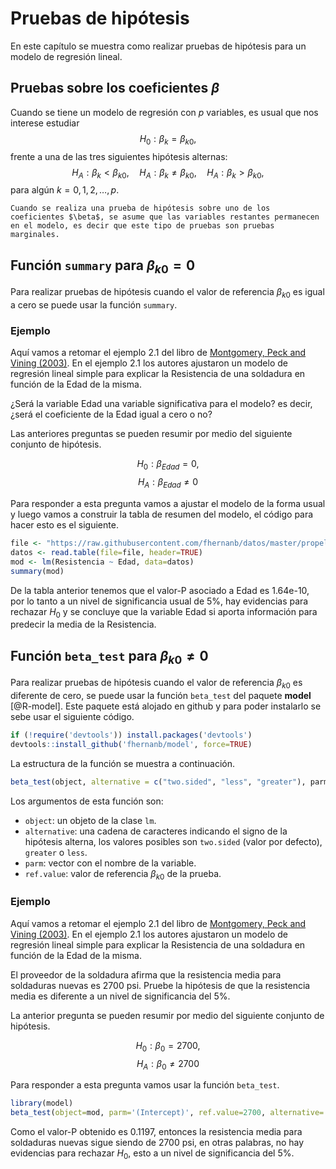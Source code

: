 # Pruebas de hipótesis {#ph}
En este capítulo se muestra como realizar pruebas de hipótesis para un modelo de regresión lineal.

## Pruebas sobre los coeficientes $\beta$ {-}
Cuando se tiene un modelo de regresión con $p$ variables, es usual que nos interese estudiar 
$$H_0: \beta_k = \beta_{k0},$$
frente a una de las tres siguientes hipótesis alternas:
$$H_A: \beta_k < \beta_{k0}, \quad H_A: \beta_k \neq \beta_{k0}, \quad H_A: \beta_k  > \beta_{k0},$$
para algún $k=0, 1, 2, \ldots, p$.

```block2
Cuando se realiza una prueba de hipótesis sobre uno de los coeficientes $\beta$, se asume que las variables restantes permanecen en el modelo, es decir que este tipo de pruebas son pruebas marginales.
```

## Función `summary` para $\beta_{k0} = 0$  {-}
Para realizar pruebas de hipótesis cuando el valor de referencia $\beta_{k0}$ es igual a cero se puede usar la función `summary`. 

### Ejemplo {-} 
Aquí vamos a retomar el ejemplo 2.1 del libro de [Montgomery, Peck and Vining (2003)](https://www.amazon.com/Introduccion-analisis-regresion-lineal-Spanish/dp/9702403278). En el ejemplo 2.1 los autores ajustaron un modelo de regresión lineal simple para explicar la Resistencia de una soldadura en función de la Edad de la misma.

¿Será la variable Edad una variable significativa para el modelo? es decir, ¿será el coeficiente de la Edad igual a cero o no?

Las anteriores preguntas se pueden resumir por medio del siguiente conjunto de hipótesis.

$$H_0: \beta_{Edad} = 0,$$
$$H_A: \beta_{Edad} \neq 0$$

Para responder a esta pregunta vamos a ajustar el modelo de la forma usual y luego vamos a construir la tabla de resumen del modelo, el código para hacer esto es el siguiente.

```r
file <- "https://raw.githubusercontent.com/fhernanb/datos/master/propelente"
datos <- read.table(file=file, header=TRUE)
mod <- lm(Resistencia ~ Edad, data=datos)
summary(mod)
```

De la tabla anterior tenemos que el valor-P asociado a Edad es 1.64e-10, por lo tanto a un nivel de significancia usual de 5%, hay evidencias para rechazar $H_0$ y se concluye que la variable Edad si aporta información para predecir la media de la Resistencia. 

## Función `beta_test` para $\beta_{k0} \neq 0$ {-}
Para realizar pruebas de hipótesis cuando el valor de referencia $\beta_{k0}$ es diferente de cero, se puede usar la función `beta_test` del paquete **model** [@R-model]. Este paquete está alojado en github y para poder instalarlo se sebe usar el siguiente código.

```r
if (!require('devtools')) install.packages('devtools')
devtools::install_github('fhernanb/model', force=TRUE)
```

La estructura de la función se muestra a continuación.

```r
beta_test(object, alternative = c("two.sided", "less", "greater"), parm, ref.value)
```

Los argumentos de esta función son:

- `object`: un objeto de la clase `lm`.
- `alternative`: una cadena de caracteres indicando el signo de la hipótesis alterna, los valores posibles son `two.sided` (valor por defecto), `greater` o `less`.
- `parm`: vector con el nombre de la variable.
- `ref.value`: valor de referencia $\beta_{k0}$ de la prueba.

### Ejemplo {-} 
Aquí vamos a retomar el ejemplo 2.1 del libro de [Montgomery, Peck and Vining (2003)](https://www.amazon.com/Introduccion-analisis-regresion-lineal-Spanish/dp/9702403278). En el ejemplo 2.1 los autores ajustaron un modelo de regresión lineal simple para explicar la Resistencia de una soldadura en función de la Edad de la misma.

El proveedor de la soldadura afirma que la resistencia media para soldaduras nuevas es 2700 psi. Pruebe la hipótesis de que la resistencia media es diferente a un nivel de significancia del 5%.

La anterior pregunta se pueden resumir por medio del siguiente conjunto de hipótesis.

$$H_0: \beta_{0} = 2700,$$
$$H_A: \beta_{0} \neq 2700$$

Para responder a esta pregunta vamos usar la función `beta_test`.

```r
library(model)
beta_test(object=mod, parm='(Intercept)', ref.value=2700, alternative='two.sided')
```

Como el valor-P obtenido es 0.1197, entonces la resistencia media para soldaduras nuevas sigue siendo de 2700 psi, en otras palabras, no hay evidencias para rechazar $H_0$, esto a un nivel de significancia del 5%.




